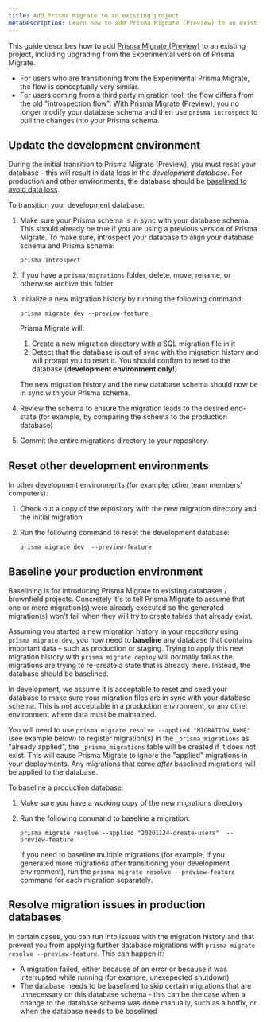 ```yaml
---
title: Add Prisma Migrate to an existing project
metaDescription: Learn how to add Prisma Migrate (Preview) to an existing project.
---
```


<TopBlock>

This guide describes how to add [Prisma Migrate (Preview)](../../../concepts/components/prisma-migrate) to an existing project, including upgrading from the Experimental version of Prisma Migrate.

- For users who are transitioning from the Experimental Prisma Migrate, the flow is conceptually very similar.
- For users coming from a third party migration tool, the flow differs from the old "introspection flow". With Prisma Migrate (Preview), you no longer modify your database schema and then use `prisma introspect` to pull the changes into your Prisma schema.

</TopBlock>

## Update the development environment

During the initial transition to Prisma Migrate (Preview), you must reset your database - this will result in data loss in the _development database_. For production and other environments, the database should be [baselined to avoid data loss](#baseline-your-production-environment).

To transition your development database:

1. Make sure your Prisma schema is in sync with your database schema. This should already be true if you are using a previous version of Prisma Migrate. To make sure, introspect your database to align your database schema and Prisma schema:

   ```
   prisma introspect
   ```

1. If you have a `prisma/migrations` folder, delete, move, rename, or otherwise archive this folder.

1. Initialize a new migration history by running the following command:

   ```terminal
   prisma migrate dev --preview-feature
   ```

   Prisma Migrate will:

   1. Create a new migration directory with a SQL migration file in it
   1. Detect that the database is out of sync with the migration history and will prompt you to reset it. You should confirm to reset to the database (**development environment only!**)

   The new migration history and the new database schema should now be in sync with your Prisma schema.

1. Review the schema to ensure the migration leads to the desired end-state (for example, by comparing the schema to the production database)

1. Commit the entire migrations directory to your repository.

## Reset other development environments

In other development environments (for example, other team members' computers):

1. Check out a copy of the repository with the new migration directory and the initial migration
2. Run the following command to reset the development database:

   ```terminal
   prisma migrate dev  --preview-feature
   ```

## Baseline your production environment

Baselining is for introducing Prisma Migrate to existing databases / brownfield projects. Concretely it's to tell Prisma Migrate to assume that one or more migration(s) were already executed so the generated migration(s) won't fail when they will try to create tables that already exist.

Assuming you started a new migration history in your repository using `prisma migrate dev`, you now need to **baseline** any database that contains important data – such as production or staging. Trying to apply this new migration history with `prisma migrate deploy` will normally fail as the migrations are trying to re-create a state that is already there. Instead, the database should be baselined.

In development, we assume it is acceptable to reset and seed your database to make sure your migration files are in sync with your database schema. This is not acceptable in a production environment, or any other environment where data must be maintained.

You will need to use `prisma migrate resolve --applied "MIGRATION_NAME"` (see example below) to register migration(s) in the `_prisma_migrations` as "already applied", the `_prisma_migrations` table will be created if it does not exist.
This will cause Prisma Migrate to ignore the "applied" migrations in your deployments.
Any migrations that come _after_ baselined migrations will be applied to the database.

To baseline a production database:

1. Make sure you have a working copy of the new migrations directory
2. Run the following command to baseline a migration:

   ```terminal
   prisma migrate resolve --applied "20201124-create-users"  --preview-feature
   ```

   If you need to baseline multiple migrations (for example, if you generated more migrations after transitioning your development environment), run the `prisma migrate resolve --preview-feature` command for each migration separately.

## Resolve migration issues in production databases

In certain cases, you can run into issues with the migration history and that prevent you from applying further database migrations with `prisma migrate resolve --preview-feature`. This can happen if:

- A migration failed, either because of an error or because it was interrupted while running (for example, unexepected shutdown)
- The database needs to be baselined to skip certain migrations that are unnecessary on this database schema - this can be the case when a change to the database schema was done manually, such as a hotfix, or when the database needs to be baselined
